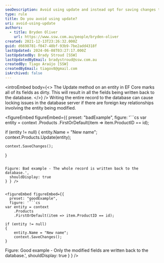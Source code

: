 ```yaml
---
seoDescription: Avoid using update and instead opt for saving changes to minimize locking issues in the database when modifying entities with foreign key relationships.
type: rule
title: Do you avoid using update?
uri: avoid-using-update
authors:
  - title: Bryden Oliver
    url: https://www.ssw.com.au/people/bryden-oliver
created: 2021-12-13T23:26:32.000Z
guid: d6698781-f047-48bf-93b9-7be2add4318f
lastUpdated: 2024-06-08T03:27:17.000Z
lastUpdatedBy: Brady Stroud [SSW]
lastUpdatedByEmail: bradystroud@ssw.com.au
createdBy: Tiago Araújo [SSW]
createdByEmail: tiagov8@gmail.com
isArchived: false
---
```


<introEmbed
  body={<>
The Update method on an entity in EF Core marks all of its fields as dirty. This will result in all the fields being written back to the database.
  </>}
/>
Writing the entire record to the database can cause locking issues in the database server if there are foreign key relationships involving the entity being modified.

<figureEmbed figureEmbed={{
  preset: "badExample",
  figure: '```cs
var entity = context
    .Products
    .FirstOrDefault(item => item.ProductID == id);

if (entity != null)
{
    entity.Name = "New name";
    context.Products.Update(entity);

    context.SaveChanges();
}
```

Figure: Bad example - The whole record is written back to the database.',
  shouldDisplay: true
} } />


<figureEmbed figureEmbed={{
  preset: "goodExample",
  figure: '```cs
var entity = context
    .Products
    .FirstOrDefault(item => item.ProductID == id);

if (entity != null)
{
    entity.Name = "New name";
    context.SaveChanges();
}
```

Figure: Good example - Only the modified fields are written back to the database.',
  shouldDisplay: true
} } />
